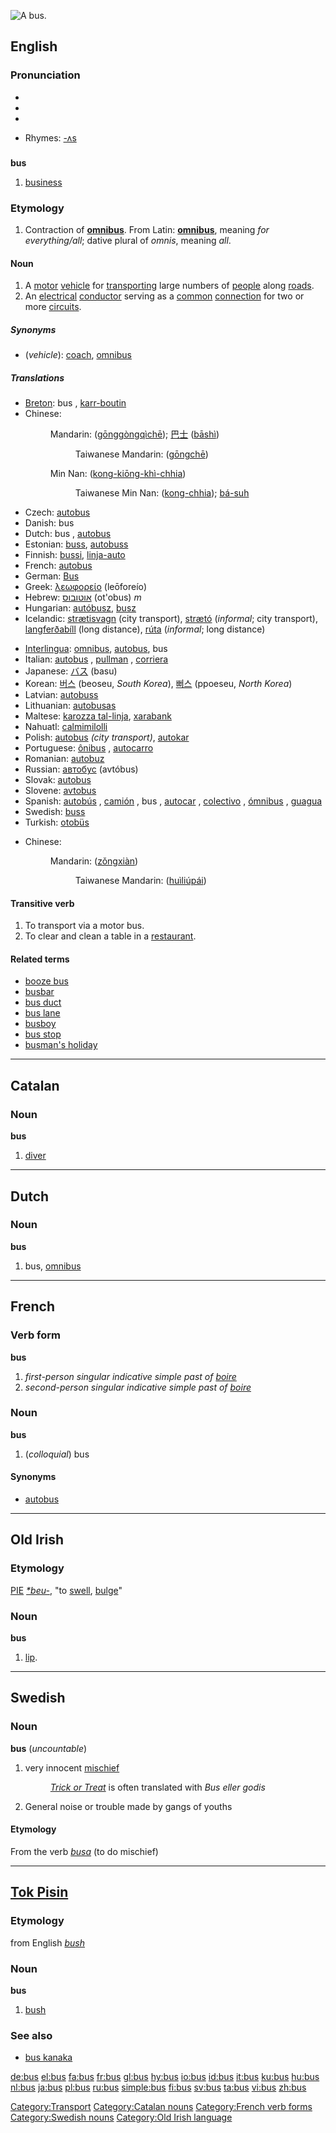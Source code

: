 [[Image:Kintetsu Bus 001 JPN.jpg|thumb|right|A bus.]]
{{see|Bus|buss}}
==English==

===Pronunciation===
*{{IPA|/ˈbɐs/}}
*{{SAMPA|/bVs/}}
*{{audio|en-us-bus.ogg|Audio (US)}}

*Rhymes: [[Rhymes:English:-ʌs|-ʌs]]

==={{abbreviation}}===
'''bus'''
# [[business]]

===Etymology===
# Contraction of '''[[omnibus]]'''. From Latin: '''[[omnibus]]''', meaning ''for everything/all''; dative plural of ''omnis'', meaning ''all''.

====Noun====
{{en-noun|pl=buses}}

# A [[motor]] [[vehicle]] for [[transport]]ing large numbers of [[people]] along [[road]]s.
# An [[electrical]] [[conductor]] serving as a [[common]] [[connection]] for two or more [[circuit]]s.

[[Category:Transport]]

=====Synonyms=====
* (''vehicle''): [[coach]], [[omnibus]]

=====Translations=====
{{trans-top|vehicle}}
*[[Breton]]: bus {{m}}, [[karr-boutin]] {{m}}
*Chinese:
*:Mandarin: {{zh-ts|公共汽車|公共汽车}} ([[gōnggòngqìchē]]); [[巴士]] ([[bāshì]])
*::Taiwanese Mandarin: {{zh-ts|公車|公车}} ([[gōngchē]])
*:Min Nan: {{zh-ts|公共汽車|公共汽车}} ([[kong-kiōng-khì-chhia]])
*::Taiwanese Min Nan: {{zh-ts|公車|公车}} ([[kong-chhia]]); [[bá-suh]]
*Czech: [[autobus]] {{m}}
*Danish: bus
*Dutch: bus {{m}}, [[autobus]] {{m}}
*Estonian: [[buss]], [[autobuss]]
*Finnish: [[bussi]], [[linja-auto]]
*French: [[autobus]]
*German: [[Bus]] {{m}}
*Greek: [[λεωφορείο]] (leōforeío) {{n}}
*Hebrew: [[אוטובוס]] (ot'obus) ''m''
*Hungarian: [[autóbusz]], [[busz]]
*Icelandic: [[strætisvagn]] {{m}} (city transport), [[strætó]] {{m}} (''informal''; city transport), [[langferðabíll]] {{m}} (long distance), [[rúta]] {{f}} (''informal''; long distance)
{{trans-mid}}
*[[Interlingua]]: [[omnibus]], [[autobus]], bus
*Italian: [[autobus]] {{m}}, [[pullman]] {{m}}, [[corriera]] {{f}}
*Japanese: [[バス]] (basu)
*Korean: [[버스]] (beoseu, ''South Korea''), [[뻐스]] (ppoeseu, ''North Korea'')
*Latvian: [[autobuss]]
*Lithuanian: [[autobusas]] {{m}}
*Maltese: [[karozza tal-linja]], [[xarabank]]
*Nahuatl: [[calmimilolli]]
*Polish: [[autobus]] {{m}} ''(city transport)'', [[autokar]] {{m}}
*Portuguese: [[ônibus]] {{m}}, [[autocarro]] {{m}}
*Romanian: [[autobuz]] {{n}}
*Russian: [[автобус]] (avtóbus) {{m}}
*Slovak: [[autobus]] {{m}}
*Slovene: [[avtobus]] {{m}}
*Spanish: [[autobús]] {{m}}, [[camión]] {{m}} {{italbrac|Mexico}}, bus {{m}} {{italbrac|Latin America}}, [[autocar]] {{italbrac|Spain}}, [[colectivo]] {{italbrac|Argentina}}, [[ómnibus]] {{italbrac|Paraguay|Peru|Uruguay}}, [[guagua]] {{italbrac|Caribbean Islands}}
*Swedish: [[buss#Swedish|buss]] {{c}}
*Turkish: [[otobüs]]
{{trans-bottom}}

{{trans-top|electrical conductor}}
*Chinese:
*:Mandarin: {{zh-ts|總線|总线}} ([[zǒngxiàn]])
*::Taiwanese Mandarin: {{zh-ts|匯流排|汇流排}} ([[huìliúpái]])
{{trans-mid}}
{{trans-bottom}}

====Transitive verb====
{{en-verb|bus|s|es}}

# To transport via a motor bus.
# To clear and clean a table in a [[restaurant]].

====Related terms====
*[[booze bus]]
*[[busbar]]
*[[bus duct]]
*[[bus lane]]
*[[busboy]]
*[[bus stop]]
*[[busman's holiday]]

----

==Catalan==

===Noun===
'''bus'''

# [[diver]]

[[Category:Catalan nouns]]


----
==Dutch==

===Noun===
'''bus''' {{m}}

# bus, [[omnibus]]


----
==French==

===Verb form===
'''bus'''

# ''first-person singular indicative simple past of [[boire]]''
# ''second-person singular indicative simple past of [[boire]]''
[[Category:French verb forms]]

===Noun===
'''bus''' {{m}}

# (''colloquial'') bus

====Synonyms====
*[[autobus]]

----

==Old Irish==

===Etymology===
[[PIE]] ''[[*beu-]]'', "to [[swell]], [[bulge]]"

===Noun===
'''bus'''
#[[lip]].

----

==Swedish==

===Noun===
'''bus''' {{n}} (''uncountable'')

#very innocent [[mischief]]
#:''[[Trick or Treat]]'' is often translated with ''Bus eller godis''
#General noise or trouble made by gangs of youths

====Etymology====
From the verb ''[[busa#Swedish|busa]]'' (to do mischief)

[[Category:Swedish nouns]]


----

==[[Tok Pisin]]==

===Etymology===
from English ''[[bush]]''

===Noun===
'''bus'''
# [[bush]]

===See also===
*[[bus kanaka]]

[[Category:Old Irish language]]

[[de:bus]]
[[el:bus]]
[[fa:bus]]
[[fr:bus]]
[[gl:bus]]
[[hy:bus]]
[[io:bus]]
[[id:bus]]
[[it:bus]]
[[ku:bus]]
[[hu:bus]]
[[nl:bus]]
[[ja:bus]]
[[pl:bus]]
[[ru:bus]]
[[simple:bus]]
[[fi:bus]]
[[sv:bus]]
[[ta:bus]]
[[vi:bus]]
[[zh:bus]]
